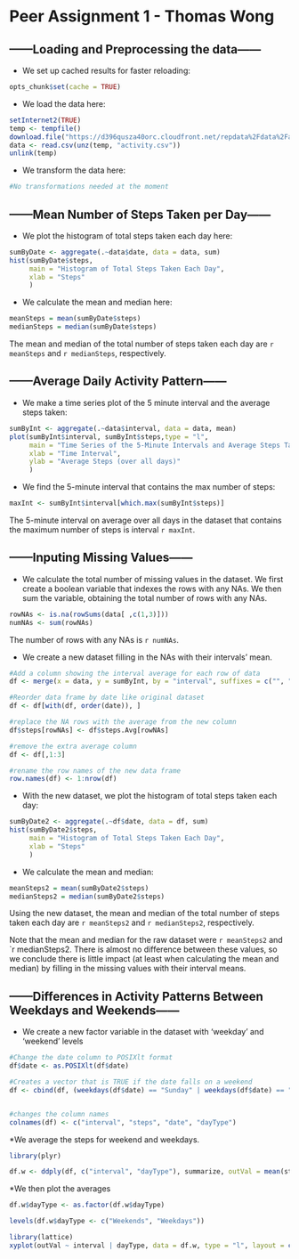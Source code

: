 Peer Assignment 1 - Thomas Wong
========================================================

------Loading and Preprocessing the data------
----------------------------------

* We set up cached results for faster reloading:
        
```r
opts_chunk$set(cache = TRUE)
```

* We load the data here:

```r
setInternet2(TRUE)
temp <- tempfile()
download.file("https://d396qusza40orc.cloudfront.net/repdata%2Fdata%2Factivity.zip",temp)
data <- read.csv(unz(temp, "activity.csv"))
unlink(temp)
```

* We transform the data here:

```r
#No transformations needed at the moment
```

------Mean Number of Steps Taken per Day------
--------------------------------------------------------------

* We plot the histogram of total steps taken each day here:

```r
sumByDate <- aggregate(.~data$date, data = data, sum)
hist(sumByDate$steps, 
     main = "Histogram of Total Steps Taken Each Day", 
     xlab = "Steps"
     )
```

* We calculate the mean and median here:

```r
meanSteps = mean(sumByDate$steps)
medianSteps = median(sumByDate$steps)
```

The mean and median of the total number of steps taken each day are `r meanSteps` and `r medianSteps`, respectively.

------Average Daily Activity Pattern------
--------------------------------------------------------------

* We make a time series plot of the 5 minute interval and the average steps taken:

```r
sumByInt <- aggregate(.~data$interval, data = data, mean)
plot(sumByInt$interval, sumByInt$steps,type = "l", 
     main = "Time Series of the 5-Minute Intervals and Average Steps Taken",
     xlab = "Time Interval",
     ylab = "Average Steps (over all days)"
     )
```

* We find the 5-minute interval that contains the max number of steps:

```r
maxInt <- sumByInt$interval[which.max(sumByInt$steps)]
```

The 5-minute interval on average over all days in the dataset that contains the maximum number of steps is interval `r maxInt`.

------Inputing Missing Values------
--------------------------------------------------------------

* We calculate the total number of missing values in the dataset.
We first create a boolean variable that indexes the rows with any NAs.
We then sum the variable, obtaining the total number of rows with any NAs.

```r
rowNAs <- is.na(rowSums(data[ ,c(1,3)]))
numNAs <- sum(rowNAs)
```

The number of rows with any NAs is `r numNAs`.

* We create a new dataset filling in the NAs with their intervals' mean.

```r
#Add a column showing the interval average for each row of data
df <- merge(x = data, y = sumByInt, by = "interval", suffixes = c("", ".Avg"))[,c(1,2,3,5)]

#Reorder data frame by date like original dataset
df <- df[with(df, order(date)), ]

#replace the NA rows with the average from the new column
df$steps[rowNAs] <- df$steps.Avg[rowNAs]

#remove the extra average column
df <- df[,1:3]

#rename the row names of the new data frame
row.names(df) <- 1:nrow(df) 
```


* With the new dataset, we plot the histogram of total steps taken each day:

```r
sumByDate2 <- aggregate(.~df$date, data = df, sum)
hist(sumByDate2$steps, 
     main = "Histogram of Total Steps Taken Each Day", 
     xlab = "Steps"
     )
```

* We calculate the mean and median:

```r
meanSteps2 = mean(sumByDate2$steps)
medianSteps2 = median(sumByDate2$steps)
```


Using the new dataset, the mean and median of the total number of steps taken each day are `r meanSteps2` and `r medianSteps2`, respectively.

Note that the mean and median for the raw dataset were `r meanSteps2` and `r medianSteps2. There is almost no difference between these values, so we conclude there is little impact (at least when calculating the mean and median) by filling in the missing values with their interval means.

------Differences in Activity Patterns Between Weekdays and Weekends------
--------------------------------------------------------------

* We create a new factor variable in the dataset with 'weekday' and 'weekend' levels

```r
#Change the date column to POSIXlt format
df$date <- as.POSIXlt(df$date)

#Creates a vector that is TRUE if the date falls on a weekend
df <- cbind(df, (weekdays(df$date) == "Sunday" | weekdays(df$date) == "Saturday"))


#changes the column names
colnames(df) <- c("interval", "steps", "date", "dayType")

```


*We average the steps for weekend and weekdays.

```r
library(plyr)

df.w <- ddply(df, c("interval", "dayType"), summarize, outVal = mean(steps))

```

*We then plot the averages

```r
df.w$dayType <- as.factor(df.w$dayType)

levels(df.w$dayType <- c("Weekends", "Weekdays"))

library(lattice)
xyplot(outVal ~ interval | dayType, data = df.w, type = "l", layout = c(1,2), ylab = "Number of Steps", xlab = "Interval")
```

